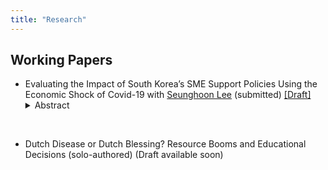 ```yaml
---
title: "Research"
---
```


## Working Papers

* Evaluating the Impact of South Korea's SME Support Policies Using the Economic Shock of Covid-19 with [Seunghoon Lee](https://sites.google.com/view/seunghoon/home) (submitted) [[Draft]](https://drive.google.com/file/d/1MhaOfdwhEJVDy_jLx78lyeQLySR1LVoV/view?usp=sharing)
<details>
  <summary>Abstract</summary>
<p>This study evaluates the impact of South Korea’s small and medium enterprise
(SME) support policies on firm survival and performance by leveraging the exogenous
shock of the COVID-19 pandemic. Using administrative data from the SMEs Inte-
grated Management System (SIMS), we analyze the effectiveness of various SME sup-
port programs, including technology, human resources, export, domestic sales, startup,
and management support. To address endogeneity, we exploit the natural experiment
created by COVID-19; to mitigate selection bias, we restrict the sample to firms that
received financial support in 2019 and examine how the timing of support (across
2019 quarters) affects outcomes. If firms receiving support closer to the pandemic show
greater improvements, this suggests a policy effect rather than selection bias. Our re-
sults indicate that technology and domestic sales support are significantly associated
with higher employment, revenue, and firm survival. We also examine complementarity
and substitutability among support policies, finding significant interactions for certain
combinations.</p>
</details>

<br>

* Dutch Disease or Dutch Blessing? Resource Booms and Educational Decisions (solo-authored) (Draft available soon)